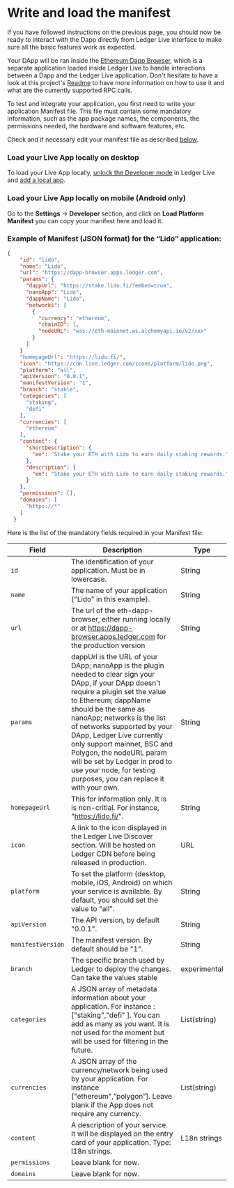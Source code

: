 # Write and load the manifest

If you have followed instructions on the previous page, you should now be ready to interact with the Dapp directly from Ledger Live interface to make sure all the basic features work as expected.

Your DApp will be ran inside the [Ethereum Dapp Browser](https://github.com/LedgerHQ/eth-dapp-browser), which is a separate application loaded inside Ledger Live to handle interactions between a Dapp and the Ledger Live application. Don't hesitate to have a look at this project's [Readme](https://github.com/LedgerHQ/eth-dapp-browser#readme) to have more information on how to use it and what are the currently supported RPC calls.

To test and integrate your application, you first need to write your application Manifest file.
This file must contain some mandatory information, such as the app package names, the components, the permissions needed, the hardware and software features, etc.

Check and if necessary edit your manifest file as described [below](#example-of-manifest-json-format-for-the-lido-application).

### Load your Live App locally on desktop

To load your Live App locally, [unlock the Developer mode](../developer-mode/) in Ledger Live and [add a local app](../live-app/developer-mode#add-a-local-app).

### Load your Live App locally on mobile (Android only)

Go to the **Settings** -> **Developer** section, and click on **Load Platform Manifest** you can copy your manifest here and load it.

### Example of Manifest (JSON format) for the “Lido” application:

```json copy
{
    "id": "lido",
    "name": "Lido",
    "url": "https://dapp-browser.apps.ledger.com",
    "params": {
      "dappUrl": "https://stake.lido.fi/?embed=true",
      "nanoApp": "Lido",
      "dappName": "Lido",
      "networks": [
        {
          "currency": "ethereum",
          "chainID": 1,
          "nodeURL": "wss://eth-mainnet.ws.alchemyapi.io/v2/xxx"
        }
      ]
    }
    "homepageUrl": "https://lido.fi/",
    "icon": "https://cdn.live.ledger.com/icons/platform/lido.png",
    "platform": "all",
    "apiVersion": "0.0.1",
    "manifestVersion": "1",
    "branch": "stable",
    "categories": [
      "staking",
      "defi"
    ],
    "currencies": [
      "ethereum"
    ],
    "content": {
      "shortDescription": {
        "en": "Stake your ETH with Lido to earn daily staking rewards."
      },
      "description": {
        "en": "Stake your ETH with Lido to earn daily staking rewards."
      }
    },
    "permissions": [],
    "domains": [
      "https://*"
    ]
  }
```

Here is the list of the mandatory fields required in your Manifest file:

|  Field            |      Description    |  Type   |
|-------------------|---------------------|---------|
| `id`              | The identification of your application. Must be in lowercase. | String |
| `name`            | The name of your application ("Lido" in this example).        | String |
| `url`             | The url of the eth-dapp-browser, either running locally or at https://dapp-browser.apps.ledger.com for the production version | String |
| `params`          | dappUrl is the URL of your DApp; nanoApp is the plugin needed to clear sign your DApp, if your DApp doesn't require a plugin set the value to Ethereum; dappName should be the same as nanoApp; networks is the list of networks supported by your DApp, Ledger Live currently only support mainnet, BSC and Polygon, the nodeURL param will be set by Ledger in prod to use your node, for testing purposes, you can replace it with your own. | String |
| `homepageUrl`     |   This for information only. It is is non-critial. For instance, "https://lido.fi/". | String |
| `icon`            | A link to the icon displayed in the Ledger Live Discover section. Will be hosted on Ledger CDN before being released in production. | URL |
| `platform`        | To set the platform (desktop, mobile, iOS, Android) on which your service is available. By default, you should set the value to "all". | String |
| `apiVersion`      | The API version, by default "0.0.1".                          | String |
| `manifestVersion` | The manifest version. By default should be "1".               | String |
| `branch`          | The specific branch used by Ledger to deploy the changes. Can take the values stable | experimental | debug | soon. By default, you should set it to "stable". The value “soon” will mark your app as “Coming soon” and it won’t be usable. | String |
| `categories`      | A JSON array of metadata information about your application. For instance : ["staking","defi" ]. You can add as many as you want. It is not used for the moment but will be used for filtering in the future. | List(string) |
| `currencies`      | A JSON array of the currency/network being used by your application. For instance ["ethereum",”polygon”]. Leave blank if the App does not require any currency. | List(string) |
| `content`         | A description of your service. It will be displayed on the entry card of your application. Type: l18n strings. | L18n strings |
| `permissions`     | Leave blank for now.   |   |
| `domains`         | Leave blank for now.   |  |
